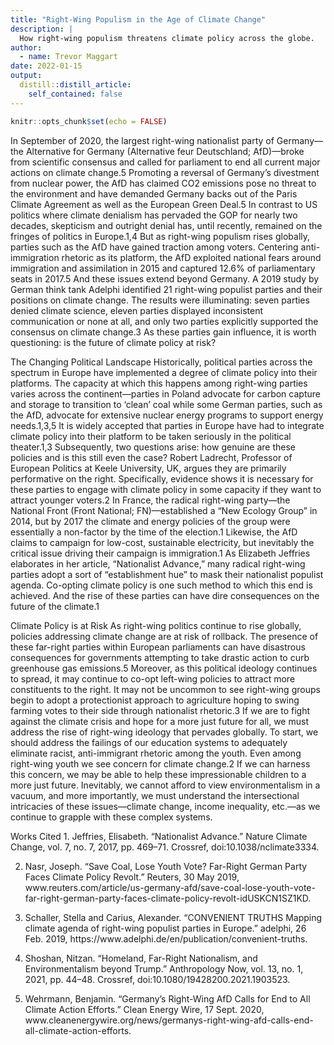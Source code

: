 ```yaml
---
title: "Right-Wing Populism in the Age of Climate Change"
description: |
  How right-wing populism threatens climate policy across the globe.
author:
  - name: Trevor Maggart
date: 2022-01-15
output:
  distill::distill_article:
    self_contained: false
---
```


```r
knitr::opts_chunk$set(echo = FALSE)
```

In September of 2020, the largest right-wing nationalist party of Germany—the Alternative for Germany (Alternative feur Deutschland; AfD)—broke from scientific consensus and called for parliament to end all current major actions on climate change.5 Promoting a reversal of Germany’s divestment from nuclear power, the AfD has claimed CO2 emissions pose no threat to the environment and have demanded Germany backs out of the Paris Climate Agreement as well as the European Green Deal.5
	In contrast to US politics where climate denialism has pervaded the GOP for nearly two decades, skepticism and outright denial has, until recently, remained on the fringes of politics in Europe.1,4 But as right-wing populism rises globally, parties such as the AfD have gained traction among voters. Centering anti-immigration rhetoric as its platform, the AfD exploited national fears around immigration and assimilation in 2015 and captured 12.6% of parliamentary seats in 2017.5
	And these issues extend beyond Germany. A 2019 study by German think tank Adelphi identified 21 right-wing populist parties and their positions on climate change. The results were illuminating: seven parties denied climate science, eleven parties displayed inconsistent communication or none at all, and only two parties explicitly supported the consensus on climate change.3 As these parties gain influence, it is worth questioning: is the future of climate policy at risk?


The Changing Political Landscape
	Historically, political parties across the spectrum in Europe have implemented a degree of climate policy into their platforms. The capacity at which this happens among right-wing parties varies across the continent—parties in Poland advocate for carbon capture and storage to transition to ‘clean’ coal while some German parties, such as the AfD, advocate for extensive nuclear energy programs to support energy needs.1,3,5
	It is widely accepted that parties in Europe have had to integrate climate policy into their platform to be taken seriously in the political theater.1,3 Subsequently, two questions arise: how genuine are these policies and is this still even the case?
	Robert Ladrecht, Professor of European Politics at Keele University, UK, argues they are primarily performative on the right. Specifically, evidence shows it is necessary for these parties to engage with climate policy in some capacity if they want to attract younger voters.2 
	In France, the radical right-wing party—the National Front (Front National; FN)—established a “New Ecology Group” in 2014, but by 2017 the climate and energy policies of the group were essentially a non-factor by the time of the election.1 Likewise, the AfD claims to campaign for low-cost, sustainable electricity, but inevitably the critical issue driving their campaign is immigration.1 
	As Elizabeth Jeffries elaborates in her article, “Nationalist Advance,” many radical right-wing parties adopt a sort of “establishment hue” to mask their nationalist populist agenda. Co-opting climate policy is one such method to which this end is achieved. And the rise of these parties can have dire consequences on the future of the climate.1


Climate Policy is at Risk
	As right-wing politics continue to rise globally, policies addressing climate change are at risk of rollback. The presence of these far-right parties within European parliaments can have disastrous consequences for governments attempting to take drastic action to curb greenhouse gas emissions.5
Moreover, as this political ideology continues to spread, it may continue to co-opt left-wing policies to attract more constituents to the right. It may not be uncommon to see right-wing groups begin to adopt a protectionist approach to agriculture hoping to swing farming votes to their side through nationalist rhetoric.3
If we are to fight against the climate crisis and hope for a more just future for all, we must address the rise of right-wing ideology that pervades globally. To start, we should address the failings of our education systems to adequately eliminate racist, anti-immigrant rhetoric among the youth. Even among right-wing youth we see concern for climate change.2 If we can harness this concern, we may be able to help these impressionable children to a more just future.
Inevitably, we cannot afford to view environmentalism in a vacuum, and more importantly, we must understand the intersectional intricacies of these issues—climate change, income inequality, etc.—as we continue to grapple with these complex systems.


Works Cited
1. Jeffries, Elisabeth. “Nationalist Advance.” Nature Climate Change, vol. 7, no. 7, 2017, pp. 469–71. Crossref, doi:10.1038/nclimate3334.

2. Nasr, Joseph. “Save Coal, Lose Youth Vote? Far-Right German Party Faces Climate Policy Revolt.” Reuters, 30 May 2019, www.reuters.com/article/us-germany-afd/save-coal-lose-youth-vote-far-right-german-party-faces-climate-policy-revolt-idUSKCN1SZ1KD.

3. Schaller, Stella and Carius, Alexander. “CONVENIENT TRUTHS Mapping climate agenda of right-wing populist parties in Europe.” adelphi, 26 Feb. 2019, https://www.adelphi.de/en/publication/convenient-truths.

4. Shoshan, Nitzan. “Homeland, Far-Right Nationalism, and Environmentalism beyond Trump.” Anthropology Now, vol. 13, no. 1, 2021, pp. 44–48. Crossref, doi:10.1080/19428200.2021.1903523.

5. Wehrmann, Benjamin. “Germany’s Right-Wing AfD Calls for End to All Climate Action Efforts.” Clean Energy Wire, 17 Sept. 2020, www.cleanenergywire.org/news/germanys-right-wing-afd-calls-end-all-climate-action-efforts.



